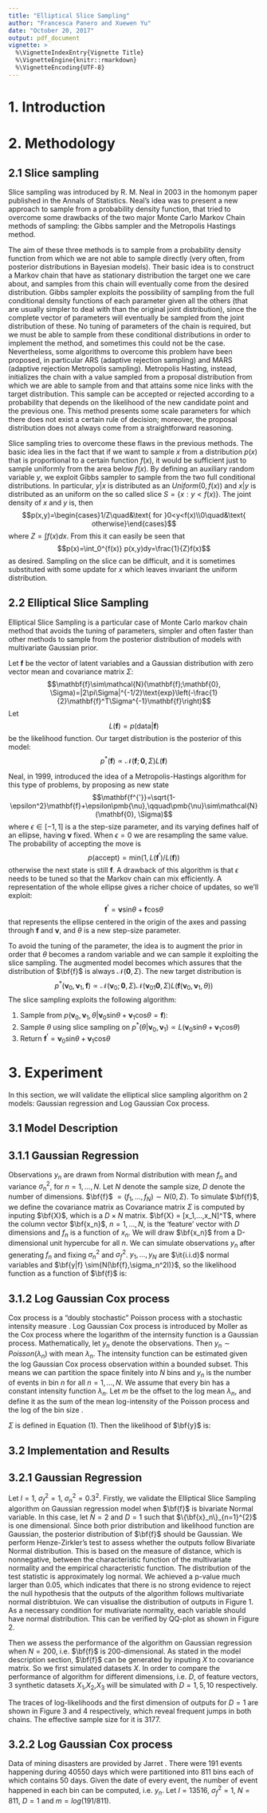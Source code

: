 ```yaml
---
title: "Elliptical Slice Sampling"
author: "Francesca Panero and Xuewen Yu"
date: "October 20, 2017"
output: pdf_document
vignette: >
  %\VignetteIndexEntry{Vignette Title}
  %\VignetteEngine{knitr::rmarkdown}
  %\VignetteEncoding{UTF-8}
---
```

# 1. Introduction

# 2. Methodology
## 2.1 Slice sampling

Slice sampling was introduced by R. M. Neal in 2003 in the homonym paper published in the Annals of Statistics. Neal's idea was to present a new approach to sample from a probability density function, that tried to overcome some drawbacks of the two major Monte Carlo Markov Chain methods of sampling: the Gibbs sampler and the Metropolis Hastings method.

The aim of these three methods is to sample from a probability density function from which we are not able to sample directly (very often, from posterior distributions in Bayesian models). Their basic idea is to construct a Markov chain that have as stationary distribution the target one we care about, and samples from this chain will eventually come from the desired distribution. 
Gibbs sampler exploits the possibility of sampling from the full conditional density functions of each parameter given all the others (that are usually simpler to deal with than the original joint distribution), since the complete vector of parameters will eventually be sampled from the joint distribution of these. No tuning of parameters of the chain is required, but we must be able to sample from these conditional distributions in order to implement the method, and sometimes this could not be the case. Nevertheless, some algorithms to overcome this problem have been proposed, in particular ARS (adaptive rejection sampling) and MARS (adaptive rejection Metropolis sampling).
Metropolis Hasting, instead, initializes the chain with a value sampled from a proposal distribution from which we are able to sample from and that attains some nice links with the target distribution. This sample can be accepted or rejected according to a probability that depends on the likelihood of the new candidate point and the previous one. This method presents some scale parameters for which there does not exist a certain rule of decision; moreover, the proposal distribution does not always come from a straightforward reasoning.

Slice sampling tries to overcome these flaws in the previous methods. The basic idea lies in the fact that if we want to sample $x$ from a distribution $p(x)$ that is proportional to a certain function $f(x)$, it would be sufficient just to sample uniformly from the area below $f(x)$.
By defining an auxiliary random variable $y$, we exploit Gibbs sampler to sample from the two full conditional distributions. In particular, $y|x$ is distributed as an $Uniform(0,f(x))$ and $x|y$ is distributed as an uniform on the so called slice $S=\lbrace x: y<f(x)\rbrace$. The joint density of $x$ and $y$ is, then $$p(x,y)=\begin{cases}1/Z\quad&\text{ for }0<y<f(x)\\0\quad&\text{ otherwise}\end{cases}$$where $Z=\int f(x)dx$. From this it can easily be seen that $$p(x)=\int_0^{f(x)} p(x,y)dy=\frac{1}{Z}f(x)$$as desired. Sampling on the slice can be difficult, and it is sometimes substituted with some update for $x$ which leaves invariant the uniform distribution.

## 2.2 Elliptical Slice Sampling

Elliptical Slice Sampling is a particular case of Monte Carlo markov chain method that avoids the tuning of parameters, simpler and often faster than other methods to sample from the posterior distribution of models with multivariate Gaussian prior.

Let $\mathbf{f}$ be the vector of latent variables and a Gaussian distribution with zero vector mean and covariance matrix $\Sigma$: $$\mathbf{f}\sim\mathcal{N}(\mathbf{f};\mathbf{0}, \Sigma)=|2\pi\Sigma|^{-1/2}\text{exp}\left(-\frac{1}{2}\mathbf{f}^T\Sigma^{-1}\mathbf{f}\right)$$ Let $$L(\mathbf{f})=p(\text{data}|\mathbf{f})$$ be the likelihood function. Our target distribution is the posterior of this model: $$p^*(\mathbf{f})\propto \mathcal{N}(\mathbf{f};\mathbf{0}, \Sigma)L(\mathbf{f})$$

Neal, in 1999, introduced the idea of a Metropolis-Hastings algorithm for this type of problems, by proposing as new state 
$$\mathbf{f^{'}}=\sqrt{1-\epsilon^2}\mathbf{f}+\epsilon\pmb{\nu},\qquad\pmb{\nu}\sim\mathcal{N}(\mathbf{0}, \Sigma)$$ where $\epsilon\in[-1,1]$ is a the step-size parameter, and its varying defines half of an ellipse, having $\pmb{\nu}$ fixed. When $\epsilon=0$ we are resampling the same value. The probability of accepting the move is $$p(\text{accept})=\text{min}(1,L(\mathbf{f^{'}})/L(\mathbf{f}))$$ otherwise the next state is still $\mathbf{f}$. A drawback of this algorithm is that $\epsilon$ needs to be tuned so that the Markov chain can mix efficiently. A representation of the whole ellipse gives a richer choice of updates, so we'll exploit: $$\mathbf{f^{'}}=\pmb{\nu}\text{sin}\theta+\mathbf{f}\text{cos}\theta$$ that represents the ellipse centered in the origin of the axes and passing through $\mathbf{f}$ and $\pmb{\nu}$, and $\theta$ is a new step-size parameter.

To avoid the tuning of the parameter, the idea is to augment the prior in order that $\theta$ becomes a random variable and we can sample it exploiting the slice sampling. The augmented model becomes
\begin{align*}
\pmb{\nu}_0&\sim\mathcal{N}(\mathbf{0},\Sigma)\\
\pmb{\nu}_1&\sim\mathcal{N}(\mathbf{0},\Sigma)\\
\theta&\sim \text{Uniform}[0,2\pi]\\
\mathbf{f^{'}}&=\pmb{\nu}_0\text{sin}\theta+\pmb{\nu}_1\text{cos}\theta
\end{align*}
which assures that the distribution of $\bf{f}$ is always $\mathcal{N}(\mathbf{0},\Sigma)$. The new target distribution is $$p^*(\pmb{\nu}_0,\pmb{\nu}_1,\mathbf{f})\propto\mathcal{N}(\pmb{\nu}_0;\mathbf{0},\Sigma)\mathcal{N}(\pmb{\nu}_01\mathbf{0},\Sigma)L(\mathbf{f}(\pmb{\nu}_0,\pmb{\nu}_1,\theta))$$
The slice sampling exploits the following algorithm:

1. Sample from $p(\pmb{\nu}_0,\pmb{\nu}_1,\theta|\pmb{\nu}_0\text{sin}\theta+\pmb{\nu}_1\text{cos}\theta=\mathbf{f})$:
\begin{align*}
\theta &\sim\text{Uniform}[0,2\pi]\\
\pmb{\nu}&\sim\mathcal{N}(\mathbf{0},\Sigma)\\ 
\pmb{\nu}_0 &\leftarrow\mathbf{f}\text{sin}\theta+\pmb{\nu}\text{cos}\theta\\
\pmb{\nu}_1 &\leftarrow\mathbf{f}\text{cos}\theta-\pmb{\nu}\text{sin}\theta
\end{align*}
2. Sample $\theta$ using slice sampling on $p^*(\theta|\pmb{\nu}_0,\pmb{\nu}_1)\propto L(\pmb{\nu}_0\text{sin}\theta+\pmb{\nu}_1\text{cos}\theta)$
3. Return $\mathbf{f^{'}}=\pmb{\nu}_0\text{sin}\theta+\pmb{\nu}_1\text{cos}\theta$

# 3. Experiment
In this section, we will validate the elliptical slice sampling algorithm on 2 models: Gaussian regression and Log Gaussian Cox process. 
  
## 3.1 Model Description
## 3.1.1 Gaussian Regression

Observations $y_n$ are drawn from Normal distribution with mean $f_n$ and variance $\sigma_n^2$, for $n = 1,...,N$. Let $N$ denote the sample size, $D$ denote the number of dimensions. $\bf{f}$ $= (f_1,...,f_N) \sim{N(0,\Sigma)}$. To simulate $\bf{f}$, we define the covariance matrix as 
\begin{equation}
\Sigma_{i,j} = \sigma_{f}^{2}exp(-\frac{1}{2}\sum_{d=1}^{D}(x_{d,i} - x_{d,j})^2/l^2)
\end{equation}
Covariance matrix $\Sigma$ is computed by inputing $\bf{X}$, which is a $D\times{N}$ matrix. $\bf{X} = [x_1,...,x_N]^T$, where the column vector $\bf{x_n}$, $n = 1,...,N$, is the 'feature' vector with $D$ dimensions and $f_n$ is a function of $x_n$. We will draw $\bf{x_n}$ from a D-dimensional unit hypercube for all $n$. 
We can simulate observations $y_n$ after generating $f_n$ and fixing $\sigma_{n}^2$ and $\sigma_{f}^2$. $y_1,...,y_N$ are $\it{i.i.d}$ normal variables and $\bf{y|f} \sim{N(\bf{f},\sigma_n^2I)}$, so the likelihood function as a function of $\bf{f}$ is:
\begin{equation}
L_r(\bf{f}) = \prod_{n=1}^{N} \it{N(y_n;f_n,\sigma_n^2)}
\end{equation}


## 3.1.2 Log Gaussian Cox process
  Cox process is a "doubly stochastic" Poisson process with a stochastic intensity measure \cite{Moller}. Log Gaussian Cox process is introduced by Moller \cite{Moller} as the Cox process where the logarithm of the internsity function is a Gaussian process. Mathematically, let $y_n$ denote the observations. Then $y_n \sim{Poisson(\lambda_n)}$ with mean $\lambda_n$. The intensity function can be estimated given the log Gaussian Cox process observation within a bounded subset. This means we can partition the space finitely into $N$ bins and $y_n$ is the number of events in bin $n$ for all $n = 1,...,N$. We assume that every bin has a constant intensity function $\lambda_n$. Let $m$ be the offset to the log mean $\lambda_n$, and define it as the sum of the mean log-intensity of the Poisson process and the log of the bin size \cite{ESS}. 
  \begin{equation}
  y_n|f_n \sim{Poisson(exp(f_n + m))}
  \end{equation}
  \begin{equation}
  \bf{f} \sim{N(0,\Sigma)}
  \end{equation}
  
  $\Sigma$ is defined in Equation (1). Then the likelihood of $\bf{y}$ is:
  \begin{equation}
  L_p(\bf{f}) = \prod_{n=1}^{N}\frac{\lambda_{n}^{y_{n}} exp(-\lambda_n)}{y_n!}, \lambda_n = e^{f_n+m}
  \end{equation}
  
## 3.2 Implementation and Results
## 3.2.1 Gaussian Regression

Let $l=1$, $\sigma_{f}^2 = 1$, $\sigma_{n}^2 = 0.3^2$. Firstly, we validate the Elliptical Slice Sampling algorithm on Gaussian regression model when $\bf{f}$ is bivariate Normal variable. In this case, let $N = 2$ and $D = 1$ such that $\{\bf{x}_n\}_{n=1}^{2}$ is one dimensional. Since both prior distribution and likelihood function are Gaussian, the posterior distribution of $\bf{f}$ should be Gaussian. We perform Henze-Zirkler's test to assess whether the outputs follow Bivariate Normal distribution. This is based on the measure of distance, which is nonnegative, between the characteristic function of the multivariate normality and the empirical characteristic function. The distribution of the test statistic is approximately log normal. We achieved a p-value much larger than 0.05, which indicates that there is no strong evidence to reject the null hypothesis that the outputs of the algorithm follows multivariate normal distribtuion. We can visualise the distribution of outputs in Figure 1. As a necessary condition for mutivariate normality, each variable should have normal distribution. This can be verified by QQ-plot as shown in Figure 2.

\begin{figure} [h!]
\centering
\includegraphics[width = 10cm]{3dplot.pdf}
\caption{Perspective (left) and Contour (right) plots for bivariate outputs}
\end{figure}
\begin{figure} [h!]
\centering
\includegraphics[width = 10cm]{qqplot.pdf}
\caption{QQ plot of $f_1$ and $f_2$ from Elliptical Slice Sampling algorithm }
\end{figure}

Then we assess the performance of the algorithm on Gaussian regression when $N=200$, i.e. $\bf{f}$ is 200-dimensional. As stated in the model description section, $\bf{f}$ can be generated by inputing $X$ to covariance matrix. So we first simulated datasets $X$. In order to compare the performance of algorithm for different dimensions, i.e. $D$, of feature vectors, 3 synthetic datasets $X_1$,$X_2$,$X_3$ will be simulated with $D = 1,5,10$ respectively. 
\begin{figure} [h!]
\centering
\includegraphics[width = 10cm]{figure1.pdf}
\caption{Trace plot of log likelihood of 333 points in the first 1000 iterations by taking every 3 iterations}
\end{figure} 
\begin{figure}[h!]
\centering
\includegraphics[width = 10cm]{tracef_1.pdf}
\caption{Trace plot of the first dimension dimension of output $f$ of 100000 iterations}
\end{figure}
The traces of log-likelihoods and the first dimension of outputs for $D=1$ are shown in Figure 3 and 4 respectively, which reveal frequent jumps in both chains. The effective sample size for it is 3177.

## 3.2.2 Log Gaussian Cox process

Data of mining disasters are provided by Jarret \cite{Jarret}. There were 191 events happening during 40550 days which were partitioned into 811 bins each of which contains 50 days. Given the date of every event, the number of event happened in each bin can be computed, i.e. $y_n$. Let $l=13516$, $\sigma_f^2 = 1$, $N = 811$, $D=1$ and $m=log(191/811)$.


